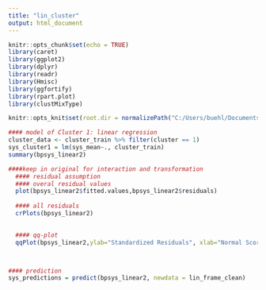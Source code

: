 ---
title: "lin_cluster"
output: html_document
---

```{r setup, include=FALSE}
knitr::opts_chunk$set(echo = TRUE)
library(caret) 
library(ggplot2)
library(dplyr)
library(readr)
library(Hmisc)
library(ggfortify)
library(rpart.plot)
library(clustMixType)

knitr::opts_knit$set(root.dir = normalizePath("C:/Users/buehl/Documents/classes/senior-research"))
```

```{r}

#### model of Cluster 1: linear regression
cluster_data <- cluster_train %>% filter(cluster == 1)
sys_cluster1 = lm(sys_mean~., cluster_train)
summary(bpsys_linear2)

####keep in original for interaction and transformation 
  #### residual assumption 
  #### overal residual values 
  plot(bpsys_linear2$fitted.values,bpsys_linear2$residuals)
  
  #### all residuals 
  crPlots(bpsys_linear2)

  
  #### qq-plot
  qqPlot(bpsys_linear2,ylab="Standardized Residuals", xlab="Normal Scores")



#### prediction 
sys_predictions = predict(bpsys_linear2, newdata = lin_frame_clean)
```

